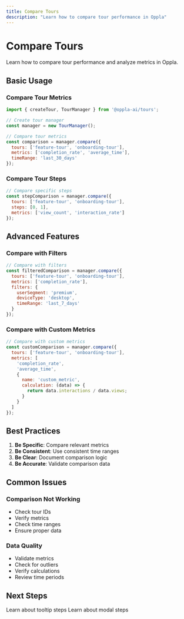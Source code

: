```yaml
---
title: Compare Tours
description: "Learn how to compare tour performance in Oppla"
---
```


# Compare Tours

Learn how to compare tour performance and analyze metrics in Oppla.

## Basic Usage

### Compare Tour Metrics

```javascript
import { createTour, TourManager } from '@oppla-ai/tours';

// Create tour manager
const manager = new TourManager();

// Compare tour metrics
const comparison = manager.compare({
  tours: ['feature-tour', 'onboarding-tour'],
  metrics: ['completion_rate', 'average_time'],
  timeRange: 'last_30_days'
});
```

### Compare Tour Steps

```javascript
// Compare specific steps
const stepComparison = manager.compare({
  tours: ['feature-tour', 'onboarding-tour'],
  steps: [0, 1],
  metrics: ['view_count', 'interaction_rate']
});
```

## Advanced Features

### Compare with Filters

```javascript
// Compare with filters
const filteredComparison = manager.compare({
  tours: ['feature-tour', 'onboarding-tour'],
  metrics: ['completion_rate'],
  filters: {
    userSegment: 'premium',
    deviceType: 'desktop',
    timeRange: 'last_7_days'
  }
});
```

### Compare with Custom Metrics

```javascript
// Compare with custom metrics
const customComparison = manager.compare({
  tours: ['feature-tour', 'onboarding-tour'],
  metrics: [
    'completion_rate',
    'average_time',
    {
      name: 'custom_metric',
      calculation: (data) => {
        return data.interactions / data.views;
      }
    }
  ]
});
```

## Best Practices

1. **Be Specific**: Compare relevant metrics
2. **Be Consistent**: Use consistent time ranges
3. **Be Clear**: Document comparison logic
4. **Be Accurate**: Validate comparison data

## Common Issues

### Comparison Not Working

- Check tour IDs
- Verify metrics
- Check time ranges
- Ensure proper data

### Data Quality

- Validate metrics
- Check for outliers
- Verify calculations
- Review time periods

## Next Steps

<CardGroup cols={2}>
  <Card
    title="Tooltips"
    icon="comment"
    href="/tours/tooltip"
  >
    Learn about tooltip steps
  </Card>
  <Card
    title="Modals"
    icon="window-maximize"
    href="/tours/modal"
  >
    Learn about modal steps
  </Card>
</CardGroup> 
